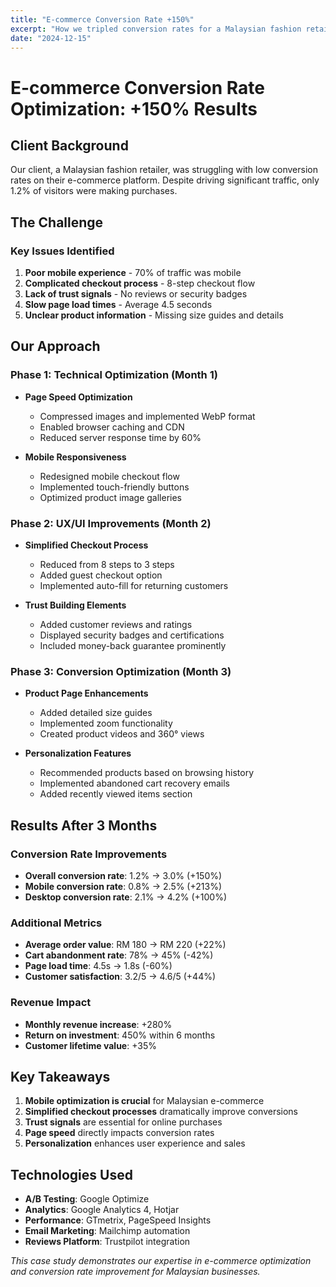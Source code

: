 ```yaml
---
title: "E-commerce Conversion Rate +150%"
excerpt: "How we tripled conversion rates for a Malaysian fashion retailer"
date: "2024-12-15"
---
```


# E-commerce Conversion Rate Optimization: +150% Results

## Client Background

Our client, a Malaysian fashion retailer, was struggling with low conversion rates on their e-commerce platform. Despite driving significant traffic, only 1.2% of visitors were making purchases.

## The Challenge

### Key Issues Identified

1. **Poor mobile experience** - 70% of traffic was mobile
2. **Complicated checkout process** - 8-step checkout flow
3. **Lack of trust signals** - No reviews or security badges
4. **Slow page load times** - Average 4.5 seconds
5. **Unclear product information** - Missing size guides and details

## Our Approach

### Phase 1: Technical Optimization (Month 1)

- **Page Speed Optimization**
  - Compressed images and implemented WebP format
  - Enabled browser caching and CDN
  - Reduced server response time by 60%

- **Mobile Responsiveness**
  - Redesigned mobile checkout flow
  - Implemented touch-friendly buttons
  - Optimized product image galleries

### Phase 2: UX/UI Improvements (Month 2)

- **Simplified Checkout Process**
  - Reduced from 8 steps to 3 steps
  - Added guest checkout option
  - Implemented auto-fill for returning customers

- **Trust Building Elements**
  - Added customer reviews and ratings
  - Displayed security badges and certifications
  - Included money-back guarantee prominently

### Phase 3: Conversion Optimization (Month 3)

- **Product Page Enhancements**
  - Added detailed size guides
  - Implemented zoom functionality
  - Created product videos and 360° views

- **Personalization Features**
  - Recommended products based on browsing history
  - Implemented abandoned cart recovery emails
  - Added recently viewed items section

## Results After 3 Months

### Conversion Rate Improvements

- **Overall conversion rate**: 1.2% → 3.0% (+150%)
- **Mobile conversion rate**: 0.8% → 2.5% (+213%)
- **Desktop conversion rate**: 2.1% → 4.2% (+100%)

### Additional Metrics

- **Average order value**: RM 180 → RM 220 (+22%)
- **Cart abandonment rate**: 78% → 45% (-42%)
- **Page load time**: 4.5s → 1.8s (-60%)
- **Customer satisfaction**: 3.2/5 → 4.6/5 (+44%)

### Revenue Impact

- **Monthly revenue increase**: +280%
- **Return on investment**: 450% within 6 months
- **Customer lifetime value**: +35%

## Key Takeaways

1. **Mobile optimization is crucial** for Malaysian e-commerce
2. **Simplified checkout processes** dramatically improve conversions
3. **Trust signals** are essential for online purchases
4. **Page speed** directly impacts conversion rates
5. **Personalization** enhances user experience and sales

## Technologies Used

- **A/B Testing**: Google Optimize
- **Analytics**: Google Analytics 4, Hotjar
- **Performance**: GTmetrix, PageSpeed Insights
- **Email Marketing**: Mailchimp automation
- **Reviews Platform**: Trustpilot integration

*This case study demonstrates our expertise in e-commerce optimization and conversion rate improvement for Malaysian businesses.*